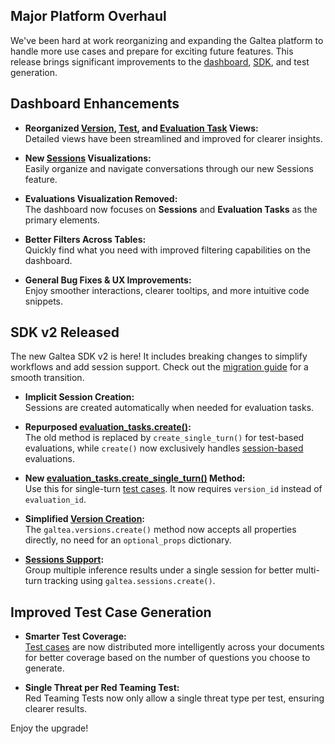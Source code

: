 <Update label="2025-06-16" description="Major Platform Overhaul & SDK v2">

## Major Platform Overhaul

We've been hard at work reorganizing and expanding the Galtea platform to handle more use cases and prepare for exciting future features. This release brings significant improvements to the [dashboard](https://platform.galtea.ai/), [SDK](/sdk/introduction), and test generation.

## Dashboard Enhancements

- **Reorganized [Version](/concepts/product/version), [Test](/concepts/product/test), and [Evaluation Task](/concepts/product/version/session/evaluation-task) Views:**  
  Detailed views have been streamlined and improved for clearer insights.

- **New [Sessions](/concepts/product/version/session) Visualizations:**  
  Easily organize and navigate conversations through our new Sessions feature.

- **Evaluations Visualization Removed:**  
  The dashboard now focuses on **Sessions** and **Evaluation Tasks** as the primary elements.

- **Better Filters Across Tables:**  
  Quickly find what you need with improved filtering capabilities on the dashboard.

- **General Bug Fixes & UX Improvements:**  
  Enjoy smoother interactions, clearer tooltips, and more intuitive code snippets.

## SDK v2 Released

The new Galtea SDK v2 is here! It includes breaking changes to simplify workflows and add session support. Check out the [migration guide](/migration-to-v2) for a smooth transition.

- **Implicit Session Creation:**  
  Sessions are created automatically when needed for evaluation tasks.

- **Repurposed [evaluation_tasks.create()](/sdk/api/evaluation-task/create):**  
  The old method is replaced by `create_single_turn()` for test-based evaluations, while `create()` now exclusively handles [session-based](/sdk/api/session) evaluations.

- **New [evaluation_tasks.create_single_turn()](/sdk/api/evaluation-task/create-single-turn) Method:**  
  Use this for single-turn [test cases](/sdk/api/test-case). It now requires `version_id` instead of `evaluation_id`.

- **Simplified [Version Creation](/sdk/api/version/create):**  
  The `galtea.versions.create()` method now accepts all properties directly, no need for an `optional_props` dictionary.

- **[Sessions Support](/sdk/api/session/service):**  
  Group multiple inference results under a single session for better multi-turn tracking using `galtea.sessions.create()`.

## Improved Test Case Generation

- **Smarter Test Coverage:**  
  [Test cases](/concepts/product/test/case) are now distributed more intelligently across your documents for better coverage based on the number of questions you choose to generate.

- **Single Threat per Red Teaming Test:**  
  Red Teaming Tests now only allow a single threat type per test, ensuring clearer results.

Enjoy the upgrade!
</Update>
